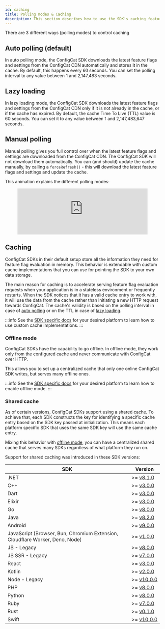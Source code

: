 ```yaml
---
id: caching
title: Polling modes & Caching
description: This section describes how to use the SDK's caching feature. There are three different polling modes available in the ConfigCat SDKs.
---
```


There are 3 different ways (polling modes) to control caching.

## Auto polling (default)

In auto polling mode, the ConfigCat SDK downloads the latest feature flags and settings from the ConfigCat CDN automatically and stores it in the cache.
By default, this happens every 60 seconds.
You can set the polling interval to any value between 1 and 2,147,483 seconds.

## Lazy loading

In lazy loading mode, the ConfigCat SDK downloads the latest feature flags and settings from the ConfigCat CDN only if it is not already in the cache, or if the cache has expired.
By default, the cache Time To Live (TTL) value is 60 seconds.
You can set it to any value between 1 and 2,147,483,647 seconds.

## Manual polling

Manual polling gives you full control over when the latest feature flags and settings are downloaded from the ConfigCat CDN.
The ConfigCat SDK will not download them automatically.
You can (and should) update the cache manually, by calling a `forceRefresh()` - this will download the latest feature flags and settings and update the cache.

This animation explains the different polling modes:

<figure className="youtube-container">
<iframe width="100%" src="https://www.youtube.com/embed/_LWPjR4_GqA?rel=0" frameborder="0" allow="accelerometer; autoplay; encrypted-media; gyroscope; picture-in-picture" allowfullscreen></iframe>
</figure>

## Caching

ConfigCat SDKs in their default setup store all the information they need for feature flag evaluation in memory. This behavior is extendable with custom cache implementations that you can use for pointing the SDK to your own data storage.

The main reason for caching is to accelerate serving feature flag evaluation requests when your application is in a stateless environment or frequently restarts.
When the SDK notices that it has a valid cache entry to work with, it will use the data from the cache rather than initiating a new HTTP request towards ConfigCat.
The cache's validity is based on the polling interval in case of [auto polling](#auto-polling-default) or on the TTL in case of [lazy loading](#lazy-loading).

:::info
See the [SDK specific docs](../sdk-reference/overview.mdx) for your desired platform to learn how to use custom cache implementations.
:::

### Offline mode

ConfigCat SDKs have the capability to go offline. In offline mode, they work only from the configured cache and never communicate with ConfigCat over HTTP. 

This allows you to set up a centralized cache that only one online ConfigCat SDK writes, but serves many offline ones.

:::info
See the [SDK specific docs](../sdk-reference/overview.mdx) for your desired platform to learn how to enable offline mode.
:::

### Shared cache

As of certain versions, ConfigCat SDKs support using a shared cache. To achieve that, each SDK constructs the key for identifying a specific cache entry based on the SDK key passed at initialization. This means each platform specific SDK that uses the same SDK key will use the same cache entry.

Mixing this behavior with [offline mode](#offline-mode), you can have a centralized shared cache that serves many SDKs regardless of what platform they run on.

Support for shared caching was introduced in these SDK versions:

| SDK             | Version                                                             |
| --------------- | ------------------------------------------------------------------- |
| .NET            | >=&nbsp;[v8.1.0](https://github.com/configcat/.net-sdk/releases)    |
| C++             | >=&nbsp;[v3.0.0](https://github.com/configcat/cpp-sdk/releases)     |
| Dart            | >=&nbsp;[v3.0.0](https://github.com/configcat/dart-sdk/releases)    |
| Elixir          | >=&nbsp;[v3.0.0](https://github.com/configcat/elixir-sdk/releases)  |
| Go              | >=&nbsp;[v8.0.0](https://github.com/configcat/go-sdk/releases)      |
| Java            | >=&nbsp;[v8.2.0](https://github.com/configcat/java-sdk/releases)    |
| Android         | >=&nbsp;[v9.0.0](https://github.com/configcat/android-sdk/releases) |
| JavaScript (Browser, Bun, Chromium Extension, Cloudflare Worker, Deno, Node) | >=&nbsp;[v1.0.0](https://github.com/configcat/js-unified-sdk/releases) |
| JS - Legacy     | >=&nbsp;[v8.0.0](https://github.com/configcat/js-sdk/releases)      |
| JS SSR - Legacy | >=&nbsp;[v7.0.0](https://github.com/configcat/js-ssr-sdk/releases)  |
| React           | >=&nbsp;[v3.0.0](https://github.com/configcat/react-sdk/releases)   |
| Kotlin          | >=&nbsp;[v2.0.0](https://github.com/configcat/kotlin-sdk/releases)  |
| Node - Legacy   | >=&nbsp;[v10.0.0](https://github.com/configcat/node-sdk/releases)   |
| PHP             | >=&nbsp;[v8.0.0](https://github.com/configcat/php-sdk/releases)     |
| Python          | >=&nbsp;[v8.0.0](https://github.com/configcat/python-sdk/releases)  |
| Ruby            | >=&nbsp;[v7.0.0](https://github.com/configcat/ruby-sdk/releases)    |
| Rust            | >=&nbsp;[v0.1.0](https://github.com/configcat/rust-sdk/releases)    |
| Swift           | >=&nbsp;[v10.0.0](https://github.com/configcat/swift-sdk/releases)  |
